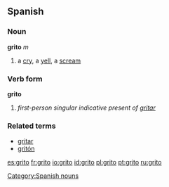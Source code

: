 ==Spanish==

===Noun===
'''grito''' ''m''

#a [[cry]], a [[yell]], a [[scream]]

===Verb form===
'''grito'''

# ''first-person singular indicative present of [[gritar]]''

===Related terms===
*[[gritar]]
*[[gritón]]

[[Category:Spanish nouns]]

[[es:grito]]
[[fr:grito]]
[[io:grito]]
[[id:grito]]
[[pl:grito]]
[[pt:grito]]
[[ru:grito]]